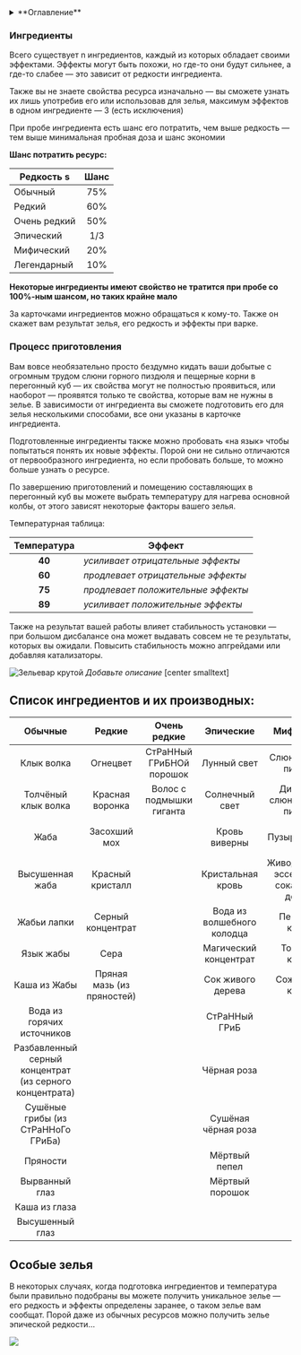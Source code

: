 <details>
    <summary> **Оглавление** </summary>

    %toc%
</details>

### Ингредиенты

Всего существует n ингредиентов, каждый из которых обладает своими эффектами. Эффекты могут быть похожи, но где-то они будут сильнее, а где-то слабее — это зависит от редкости ингредиента.

Также вы не знаете свойства ресурса изначально — вы сможете узнать их лишь употребив его или использовав для зелья, максимум эффектов в одном ингредиенте — 3 (есть исключения)

При пробе ингредиента есть шанс его потратить, чем выше редкость — тем выше минимальная пробная доза и шанс экономии

**Шанс потратить ресурс:**

| Редкость    s | Шанс |
|---------------|:----:|
| Обычный       | 75%  |
| Редкий        | 60%  |
| Очень редкий  | 50%  |
| Эпический     | 1/3  |
| Мифический    | 20%  |
| Легендарный   | 10%  |

**Некоторые ингредиенты имеют свойство не тратится при пробе со 100%-ным шансом, но таких крайне мало**

За карточками ингредиентов можно обращаться к кому-то. Также он скажет вам результат зелья, его редкость и эффекты при варке.

### Процесс приготовления

Вам вовсе необязательно просто бездумно кидать ваши добытые с огромным трудом слюни горного пиздюля и пещерные корни в перегонный куб — их свойства могут не полностью проявиться, или наоборот — проявятся только те свойства, которые вам не нужны в зелье. В зависимости от ингредиента вы сможете подготовить его для зелья несколькими способами, все они указаны в карточке ингредиента.

Подготовленные ингредиенты также можно пробовать «на язык» чтобы попытаться понять их новые эффекты. Порой они не сильно отличаются от первообразного ингредиента, но если пробовать больше, то можно больше узнать о ресурсе.

По завершению приготовлений и помещению составляющих в перегонный куб вы можете выбрать температуру для нагрева основной колбы, от этого зависят некоторые факторы вашего зелья.

Температурная таблица:

| **Температура** 	 | **Эффект**                         	 |
|:-----------------:|--------------------------------------|
|   **40**     	    | _усиливает отрицательные эффекты_  	 |
|   **60**     	    | _продлевает отрицательные эффекты_ 	 |
|   **75**     	    | _продлевает положительные эффекты_ 	 |
|   **89**     	    | _усиливает положительные эффекты_  	 |

Также на результат вашей работы влияет стабильность установки — при большом дисбалансе она может выдавать совсем не те результаты, которых вы ожидали. Повысить стабильность можно апгрейдами или добавляя катализаторы.

![Зельевар крутой](/images/br1.webp#center)
*Добавьте описание*
[center smalltext]

## Список ингредиентов и их производных:


|                       **Обычные**                       |         **Редкие**         |     **Очень редкие**     |       **Эпические**        |                 **Мифические**                 |    **Легендарные**     |
|:-------------------------------------------------------:|:--------------------------:|:------------------------:|:--------------------------:|:----------------------------------------------:|:----------------------:|
|                       Клык волка                        |          Огнецвет          | СтРаННый ГРиБНОй порошок |        Лунный свет         |             Слюна горного пиздюля              |       Огневишня        |
|                   Толчёный клык волка                   |      Красная воронка       | Волос с подмышки гиганта |       Солнечный свет       |        Дистиллят слюны горного пиздюля         |      Волчий глаз       |
|                          Жаба                           |        Засохший мох        |                          |       Кровь виверны        |                 Пузырёк магмы                  | Толчёный «Волчий глаз» |
|                     Высушенная жаба                     |      Красный кристалл      |                          |     Кристальная кровь      | Живодревесная эссенция (из сока живого дерева) |                        |
|                       Жабьи лапки                       |     Серный концентрат      |                          | Вода из волшебного колодца |                Пещерный корень                 |                        |
|                        Язык жабы                        |            Сера            |                          |   Магический концентрат    |                Толчёный корень                 |                        |
|                      Каша из Жабы                       | Пряная мазь (из пряностей) |                          |     Сок живого дерева      |                Сожжённый корень                |                        |
|               Вода из горячих источников                |                            |                          |       СтРаННый ГРиБ        |                                                |                        |
| Разбавленный серный концентрат (из серного концентрата) |                            |                          |        Чёрная роза         |                                                |                        |
|           Сушёные грибы (из СтРаННоГо ГРиБа)            |                            |                          |    Сушёная чёрная роза     |                                                |                        |
|                        Пряности                         |                            |                          |       Мёртвый пепел        |                                                |                        |
|                     Вырванный глаз                      |                            |                          |      Мёртвый порошок       |                                                |                        |
|                      Каша из глаза                      |                            |                          |                            |                                                |                        |
|                     Высушенный глаз                     |                            |                          |                            |                                                |                        |

## Особые зелья

В некоторых случаях, когда подготовка ингредиентов и температура были правильно подобраны вы можете получить уникальное зелье — его редкость и эффекты определены заранее, о таком зелье вам сообщат.
Порой даже из обычных ресурсов можно получить зелье эпической редкости…

![](/images/br2.jpg#center)